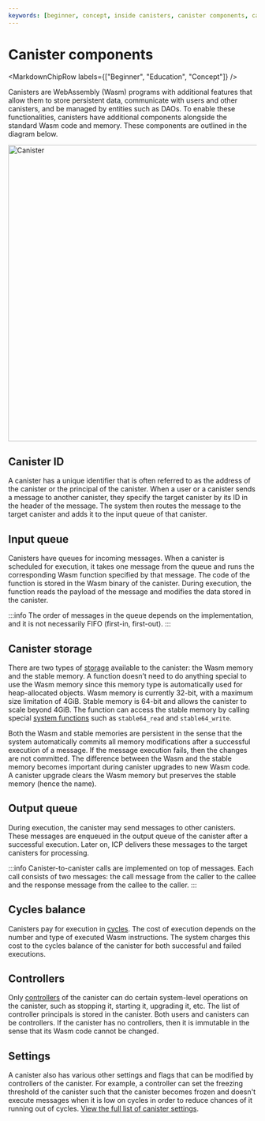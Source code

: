 ```yaml
---
keywords: [beginner, concept, inside canisters, canister components, canister ids, input queues, canister storage, cycles balance]
---
```



# Canister components

<MarkdownChipRow labels={["Beginner", "Education", "Concept"]} />

Canisters are WebAssembly (Wasm) programs with additional features that allow them to store persistent data, communicate with users and other canisters, and be managed by entities such as DAOs.
To enable these functionalities, canisters have additional components alongside the standard Wasm code and memory. These components are outlined in the diagram below.

<div class="text--center">
<img src="/img/docs/inside-canister.png" alt="Canister" width="600"/>
</div>

## Canister ID
A canister has a unique identifier that is often referred to as the address of the canister or the <GlossaryTooltip>principal</GlossaryTooltip> of the canister.
When a user or a canister sends a message to another canister, they specify the target canister by its ID in the header of the message.
The system then routes the message to the target canister and adds it to the input queue of that canister.

## Input queue
Canisters have queues for incoming messages.
When a canister is scheduled for execution, it takes one message from the queue and runs the corresponding Wasm function specified by that message.
The code of the function is stored in the Wasm binary of the canister.
During execution, the function reads the payload of the message and modifies the data stored in the canister.

:::info
The order of messages in the queue depends on the implementation, and it is not necessarily FIFO (first-in, first-out).
:::

## Canister storage
There are two types of [storage](/docs/building-apps/canister-management/storage) available to the canister: the Wasm memory and the stable memory.
A function doesn’t need to do anything special to use the Wasm memory since this memory type is automatically used for heap-allocated objects.
Wasm memory is currently 32-bit, with a maximum size limitation of 4GiB.
Stable memory is 64-bit and allows the canister to scale beyond 4GiB.
The function can access the stable memory by calling special [system functions](/docs/references/ic-interface-spec#system-api-stable-memory) such as `stable64_read` and `stable64_write`.

Both the Wasm and stable memories are persistent in the sense that the system automatically commits all memory modifications after a successful execution of a message.
If the message execution fails, then the changes are not committed.
The difference between the Wasm and the stable memory becomes important during canister upgrades to new Wasm code.
A canister upgrade clears the Wasm memory but preserves the stable memory (hence the name).

## Output queue
During execution, the canister may send messages to other canisters.
These messages are enqueued in the output queue of the canister after a successful execution.
Later on, ICP delivers these messages to the target canisters for processing.

:::info
Canister-to-canister calls are implemented on top of messages. Each call consists of two messages: the call message from the caller to the callee and the response message from the callee to the caller.
:::

## Cycles balance
Canisters pay for execution in [cycles](/docs/building-apps/essentials/gas-cost).
The cost of execution depends on the number and type of executed Wasm instructions.
The system charges this cost to the cycles balance of the canister for both successful and failed executions.

## Controllers
Only [controllers](/docs/building-apps/canister-management/control) of the canister can do certain system-level operations on the canister, such as stopping it, starting it, upgrading it, etc.
The list of controller principals is stored in the canister.
Both users and canisters can be controllers.
If the canister has no controllers, then it is immutable in the sense that its Wasm code cannot be changed.

## Settings
A canister also has various other settings and flags that can be modified by controllers of the canister.
For example, a controller can set the freezing threshold of the canister such that the canister becomes frozen and doesn't execute messages when it is low on cycles in order to reduce chances of it running out of cycles.
[View the full list of canister settings](/docs/references/ic-interface-spec#ic-create_canister).
